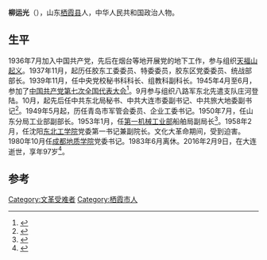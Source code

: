 '''柳运光'''（{{bd|1918年|5月|2016年|2月9日}}），山东[[栖霞县|栖霞县]]人，中华人民共和国政治人物。

== 生平 ==
1936年7月加入中国共产党，先后在烟台等地开展党的地下工作，参与组织[[天福山起义|天福山起义]]。1937年11月，起历任胶东工委委员、特委委员，胶东区党委委员、统战部部长。1939年11月，任中央党校秘书科科长、组教科副科长。1945年4月至6月，参加了[[中国共产党第七次全国代表大会|中国共产党第七次全国代表大会]]<ref>{{cite book|editor=中共中央党史研究室第一研究部编|title=中国共产党第七次全国代表大会代表名录 下|date=2005年7月|publisher=上海：上海人民出版社|isbn=7-208-05733-8|pages=592|accessdate=2016-08-12}}</ref>。9月参与组织八路军东北先遣支队庄河登陆。10月，起先后任中共东北局秘书、中共大连市委副书记、中共旅大地委副书记<ref>{{cite book|editor=大连市史志办公室|title=中共大连市委历届委员名录|date=2009年10月|publisher=北京：中共党史出版社|isbn=7-5098-0425-4|pages=212|accessdate=2016-08-12}}</ref>。1949年5月起，历任青岛市军管会委员、企业工委书记。1950年7月，任山东分局工业部副部长。1953年1月，任[[第一机械工业部|第一机械工业部]]船舶局副局长<ref>{{cite news|title=柳运光同志逝世|url=http://cpc.people.com.cn/n1/2016/0802/c87393-28604392.html|accessdate=2016-08-12|agency=新华网|date=2016-08-12|archive-date=2016-08-19|archive-url=https://web.archive.org/web/20160819194950/http://cpc.people.com.cn/n1/2016/0802/c87393-28604392.html|dead-url=no}}</ref>。1958年2月，任沈阳[[东北工学院|东北工学院]]党委第一书记兼副院长。文化大革命期间，受到迫害。1980年10月任[[成都地质学院|成都地质学院]]党委书记。1983年6月离休。2016年2月9日，在大连逝世，享年97岁<ref>{{cite news|title=柳运光同志逝世|url=http://cpc.people.com.cn/n1/2016/0807/c87393-28616673.html|accessdate=2016-08-12|agency=人民网|date=2016年8月7日|archive-date=2016-08-19|archive-url=https://web.archive.org/web/20160819174329/http://cpc.people.com.cn/n1/2016/0807/c87393-28616673.html|dead-url=no}}</ref>。

==参考==
{{Reflist}}

[[Category:文革受难者|Category:文革受难者]]
[[Category:栖霞市人|Category:栖霞市人]]